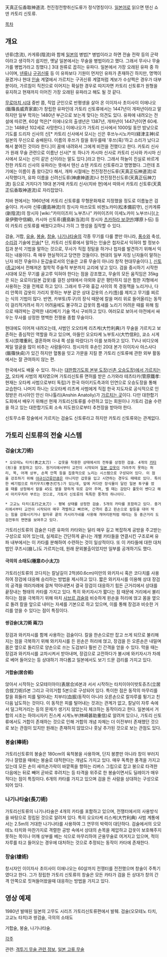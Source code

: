 天真正伝香取神道流. 
천진정전향취신도류가 정식명칭이다. [[일본어]]로 읽으면 텐신 쇼덴 카토리 신토류.

[[목차]]

== 개요 ==

넨류(念流), 카게류(陰流)와 함께 [[일본]]의 병법[* 병법이라고 하면 전술 전략 등의 군략이라고 생각하기 쉽지만, 옛날 일본에서는 무술을 병법이라고 했다. 그래서 무사나 무술가를 병법가라고 칭했다.] 3대 원류로 꼽히는 유파다. 일본에서 가장 오래된 유파 중 하나이며, [[넨류]]나 [[구귀신류]] 등 이 유파보다 기원이 먼저인 유파가 존재하긴 하지만, 명맥이 끊겼거나 현대 [[인술]] 계열에서 가르치는 구귀신류 계열처럼 계보가 수상쩍은 경우가 대부분이라, 가르침이 직전으로 이어지는 확실한 경우로 따지자면 카토리 신토류가 원형을 유지하고 현재까지 이어진 가장 오래된 유파라고 해도 될 것 같다.

[[무로마치 시대]] 중반 쯤, 직업 군인으로 반평생을 살아 온 이이자사 초이사이 이에나오(飯篠長威斉家直)가 창립한 유파인데 가토리 신토류에서는 1447년이 개파년이라고 말하지만 일부 학자는 1480년 부근으로 보는게 맞다는 의견도 있다.
유파에 내려오는 전설에 따르면, 60살 먹은[* 이에나오의 출생년은 1387년, 개파년이 1447년이면 60세. 그는 1488년 102세로 사망한다.] 이에나오가 가토리 신사에서 1000일 동안 밤낮으로 기도를 드리자 신사의 신[* 카토리 신사에서 모시는 신은 후쓰누시노카미(経津主神)로 일본의 무신으로 숭배된다. 이름의 후쓰가 칼을 휘두를때 '후쓰(훅)'하고 소리가 났다고 해서 붙여진 것이라 한다.]이 꿈에 내려와서 그에게 비전을 전했다고 한다. 카토리 신사가 원래 무술 관련으로 이름난 신사[* 또 하나가 카시마 신사로 카토리 신사와 카시마 신사에서 모시는 신이 같은 신이라는 말도 있다.]라고 한다. 그래서 하늘이 진실로 바르게 전한 카토리 신사의 유파라는 뜻에서 텐신 쇼텐 카토리 신토류라고 명명했다. 그런데 초기에는 이름이 좀 왔다갔다 해서, 개파 시절에는 천진정전신도류(天真正伝神道流)로 시작했다가, 유파 이름을 신려신도류(神慮神道流)나 천진정전신도류(天真正伝神刀流) 등으로 거치다가 19대 본가때 카토리 신사(치바 현)에서 따와서 카토리 신토류(天真正伝香取神道流)로 자리잡았다.

치바 현에서는 1960년에 카토리 신토류를 무형문화재로 지정했을 정도로 이름높은 검술이다.
카시마 신류(鹿島神流)의 창시자 마쓰모토 비젠노카미(松本備前守), 신카게류(新陰流)의 창시자 [wiki:"카미이즈미 노부츠나" 카미이즈미 이세노카미 노부쓰나](上泉伊勢守信綱), 카시마 신토류(鹿島新当流)의 창시자 [[츠카하라 보쿠덴]](塚原卜伝) 등이 카토리 신토류를 배웠다고하니 가히 그 명성을 짐작할 수 있다.

검술, 거합, [[유술]], [[봉]]술, [[창]]술, [[나기나타]]술의 각종 무기를 다룰 뿐만 아니라, [[풍수]]와 축성, [[수리검]] 기술에 [[인술]][* 단, 카토리 신토류에서 말하는 인술은 첩자로서 익혀야 할 정보수집과 분석 기법을 말하는 것으로, 무사가 직접 정탐을 하거나 첩자를 발견하기 위해서 익히는 내용이다. 즉 매우 현실적이고 당연한 것들이다. 현대의 일부 자칭 닌자들이 말하는 닌자 비전 무술이나 둔갑술로서의 인술은 고류 무술이 아니라 창작 현대무술이다.], [[신토]]([[종교]])에서 전해져온 철학적 주술적 부분까지 교리에 넣고 있다.
검을 중시하기 시작한 시대에 모든 무기를 골고루 익혀야 한다는 점을 강조했고, 무술의 모든 움직임은 35kg은 되는 요로이(일본 갑옷)를 걸친 상태에서 야외와 같은 평탄하지 않은 험한 지형에서 사용하는 것을 전제로 하고 있다. 그래서 투구와 흉갑 사이의 목 경동맥을 노리거나, 다리 안쪽의 갑옷이 가리지 못하는 부분 같은 상대 갑옷의 스키(틈)를 제치고 무기를 찌르는 식의 기법이 많다. 반면, 카부토(투구)의 장식 때문에 칼을 머리 위로 들어올리는 동작이 걸리적거려서 하기 어려움에도 불구하고 갑옷의 틈새를 노리기 어려운 때를 위해 힘으로 때려박는 강력한 내리베기 기술 역시 구비하고 있다. 여러모로 보아서 야전에서 싸우는 무사를 상정한 명백한 전쟁용 종합 무술이다.

현대에도 이어져 내려오는데, 사범인 오오타케 리츠케(大竹利典)가 무술을 가르치고 보존하는 중심적인 역할을 하고 있으며, 아들인 오오타케 노부토시(大竹信利), 쿄소 시게토시(京増重利, 결혼하며 아내 쪽 성을 따랐다)가 이를 보좌하고 있다. TV나 비디오에 제일 얼굴을 많이 비추는 사람들이다.  창시자의 후손인 20대 본가 이이자사 야스사다(飯篠快貞)가 있긴 하지만 혈통을 잇고 가문을 지킬 뿐 가토리 신토류에 관한 외부 활동에서는 잘 관여하지 않는 편. 


한국에서도 배울 수 있다. 하나는 [http://ohseung.com/wp/?page_id=30 대한합기도회 본부 도장(신촌 오승도장)에서 가르치는 것.] 오타케 사범의 제자였으며 가토리신토류 면허를 받은 스가와라 테츠타카(管原鐵孝:현재는 오타케 사범으로부터 독립)가 한국 아이키도측과의 인연으로 오승도장을 통해 교습한다. 나머지 하나는 오오타케 리츠케 사범에게 직접 한국 지도자로 공식적으로 인정받은 러시아인 안신 아나톨리(Anshin Anatoliy)가 [http://kodenkan.info/shinto.html 가르치는 곳]이다.
다만 대한합기도회에서 배우기 위해선 현재 가토리신토류를 수련하고 있는 회원이나 가토리 검술 수련을 하고 있는 대한합기도회 소속 지도원으로부터 추천장을 받아야 한다.

신토무소류 장술에서 가르치는 검술도 신토류라고 하지만 카토리 신토류와는 관계없다. 
== 가토리 신토류의 전술 시스템 ==

=== 검술(太刀術) ===

 * 오모테노 타치(表之太刀) - 갑옷을 착용한 상태에서의 전투를 상정한 검술. 4개의 [[카타]](形)을 포함하고 있다. 원거리에서부터 교전이 시작되어 [[일본 갑옷]]이 가려주지 못하는 허리, 목, 어깨 상부, 손목 안쪽 등을 집중적으로 노리는 시스템으로 구성되어 있다. 이 점을 강조하기 위해 [[야규신간류]]만큼은 아니지만 갑옷을 입고 시연하는 경우도 때때로 있다. 특이한 베기법으로 마키우치(卷き打ち)가 있는데, 앞에 커다란 장식물이 달린 일본 투구를 썼을 때를 상정해서 칼을 45도 옆을 향하게 뒤로 감아 주며, 벨 때는 감았다 풀듯이 벤다고 해서 마키우치라 부르는 것으로, 가토리 신토류의 독특한 풍격의 하나이다. 

 * 고교노 타치(五行之太刀) - 평복 상태를 상정한 검술. 5개의 카타를 포함하고 있다. 중거리에서부터 교전이 시작되어 매우 격렬하고 빠르며, 간격이 좁고 왼손으로 칼등을 대어 막는 힘을 강화시키거나 칼자루 끝의 카시라가네를 사용해 개머리판처럼 때리는 등 중근거리 도검전투의 면면을 보여주고 있다. 

가토리신토류의 검술은 다른 유파의 카타와는 달리 매우 길고 복잡하게 공방을 주고받는 구성으로 되어 있는데, 실제로는 간단하게 끝나는 개별 카타들을 연결시킨 구조로써 유파 내부에서는 이 카타를 분해하여 수련하는 것이 일상적이다. 또 이 카타들에 대한 대처법인 쿠즈시(崩し)도 가르치는데, 원래 문외불출이었지만 일부를 공개하기도 했다. 

==== 극의의 소태도(極意の小太刀) ====

가토리신토류의 코다치는 칼날길이 2척(60.6cm)미만의 와키자시 혹은 코다치를 사용하여 장검에 대응해 승리하는 방법을 제시하고 있다. 짧은 와키자시를 이용해 상대 장검의 공격을 여러차례에 걸쳐 막아내면서 결국 장검이 대응하기 힘든 근거리에서 상대를 끝장내는 형태의 카타를 가지고 있다. 특히 와키자시가 짧다는 점 때문에 거리에서 불리하다는 점을 극복하기 위해 마치 [[사브르 검술]]와 비슷하게 왼손을 허리에 얹고 몸을 옆으로 돌려 칼을 앞으로 내미는 자세를 기본으로 하고 있으며, 이를 통해 장검과 비슷한 거리를 얻을 수 있다는 점이 특징이다. 

==== 쌍검술(太刀術 兩刀) ====

장검과 와키자시를 함께 사용하는 검술이다. 칼을 한손으로만 잡고 쓰게 되므로 불리해지는 점을 극복하기 위해 와키자시를 든 왼손은 허리에 얹고, 장검을 든 오른손은 내밀며 몸은 옆으로 돌리므로 양손으로 쓰는 도검보다 훨씬 긴 간격을 얻을 수 있다. 막을 때는 장검과 와키자시를 교차시켜서 받아내며, 장검으로 교전하다가 불시에 와키자시가 차례로 베어 들어오는 등 상대하기 까다롭고 일본에서도 보기 드문 검리를 가지고 있다. 

==== 거합술(居合術) ====

앉아서 시작하는 오모테이아이(表居合)6본과 서서 시작하는 타치이아이밧토쥬츠(立居合拔刀術)5본 그리고 극의거합 5본으로 구성되어 있다. 특이한 점은 동작의 마무리를 칼을 휘둘러 피를 털어내는 치부리(血振)동작이 아니라 오른손으로 칼자루를 튕기고 친 다음 납도하는 것이다. 이 동작은 피를 털어내는 것과는 관계가 없고, 칼날이 자루 속에서 덜그럭거리는 등의 문제가 생기지 않았는지 체크하는 동작이라고 한다. 일본에서 거합의 시조는 하야시자키 진스케 시게노부(林崎甚助重信)로 알려져 있으나, 가토리 신토류에서도 거합이 존재하는 것으로 인해 거합의 개념 자체는 더 이전부터 존재했던 것으로 보는 관점이 있지만 원래는 존재하지 않았으나 훗날 추가된 것으로 보는 관점도 있다. 

=== 봉술(棒術) ===

가토리신토류의 봉술은 180cm의 육척봉을 사용하며, 단지 봉뿐만 아니라 창이 부러지거나 잘렸을 때에는 봉술로 대적한다는 개념도 가지고 있다. 매우 독특한 풍격을 가지고 있는데 모든 손이 새끼손가락이 바깥쪽을 향하는 리버스 그립으로 잡고 봉으로 타격한 다음에는 뒤로 빼어 곧바로 후려치는 등 타격을 위주로 한 봉술이면서도 딜레이가 매우 적다는 점이 특징이다. 6개의 카타를 가지고 있으며 검을 든 사람을 상대하는 구성으로 되어 있다. 

=== 나기나타술(長刀術) ===

가토리신토류의 나기나타술은 4개의 카타를 포함하고 있으며, 전쟁터에서의 사용방식을 바탕으로 정립된 것으로 알려져 있다. 특히 오오타케 리스케(大竹利典) 사범 계통에서는 2.5m의 거대한 나기나타를 사용하여 그 연무의 박력이 대단하다. 검술에서의 오모테노 타치와 마찬가지로 격렬한 공방 속에서 상대의 손목을 제압하고 갑옷이 보호해주지 못하는 목이나 어깨 상부를 베는 식으로 마무리하여 군용무술로 여겨지고 있으며, 적이 자루를 타고 들어오는 경우에 대처하는 것으로 추정되는 동작이 카타에 존재한다. 

=== 창술(槍術) ===

창시자인 이이자사 초이사이 이에나오는 60살까지 전쟁터를 전전했으며 창술이 주특기였다고 한다. 그가 정립한 가토리 신토류의 창술은 모든 카타가 검을 든 상대가 창의 간격 안쪽으로 짓쳐들어왔을때 대응하는 방법을 가지고 있다. 

== 영상 예제 ==

{{{#!html
<object width="425" height="349"><param name="movie" value="http://www.youtube.com/v/cQB5Lc1C_a8?fs=1&hl=ko_KR"></param><param name="allowFullScreen" value="true"></param><param name="allowscriptaccess" value="always"></param><embed src="http://www.youtube.com/v/cQB5Lc1C_a8?fs=1&hl=ko_KR" type="application/x-shockwave-flash" width="425" height="349" allowscriptaccess="always" allowfullscreen="true"></embed></object>
}}}

1980년 발매된 일본의 고무도 시리즈 가토리신토류편에서 발췌. 
검술(오모테노 타치, 고교노 타치)과 쌍검술, 극의의 소태도

{{{#!html
<object width="425" height="349"><param name="movie" value="http://www.youtube.com/v/LbTrKhvxRvA?fs=1&hl=ko_KR"></param><param name="allowFullScreen" value="true"></param><param name="allowscriptaccess" value="always"></param><embed src="http://www.youtube.com/v/LbTrKhvxRvA?fs=1&hl=ko_KR" type="application/x-shockwave-flash" width="425" height="349" allowscriptaccess="always" allowfullscreen="true"></embed></object>
}}}

거합술, 봉술, 나기나타술. 

[[각주]]

관련: [[격투기 무술 관련 정보]], [[일본 고류 무술]]

